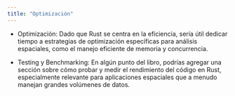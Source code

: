 ```yaml
---
title: "Optimización"
---
```


- Optimización: Dado que Rust se centra en la eficiencia, sería útil dedicar tiempo a estrategias de optimización específicas para análisis espaciales, como el manejo eficiente de memoria y concurrencia.
	
- Testing y Benchmarking: En algún punto del libro, podrías agregar una sección sobre cómo probar y medir el rendimiento del código en Rust, especialmente relevante para aplicaciones espaciales que a menudo manejan grandes volúmenes de datos.
	
